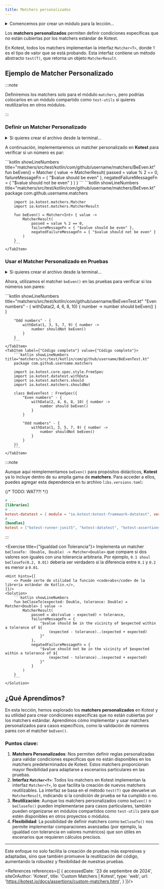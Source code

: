 ```yaml
---
title: Matchers personalizados
---
```


<ReadingTime/>
<GithubRepoLink user={"r8vnhill"} repo={"assertions-kt"}/>

<details>
    <summary>
        Comencemos por crear un módulo para la lección...
    </summary>

    <BoxedTabs groupId={"os"}>
        <TabItem value="Windows" label="Windows">
            ```powershell
            New-Item -Path 'matchers' -ItemType 'Directory' -Force
            '// Intentionally left blank' |
                Out-File -FilePath 'matchers\build.gradle.kts'
            ```
        </TabItem>
        <TabItem value="Windows (corto)" label="Windows (corto)">
            ```powershell
            md matchers
            '// Intentionally left blank' > 'matchers\build.gradle.kts'
            ```
        </TabItem>
        <TabItem value="Linux/Mac" label="Linux/Mac">
            ```bash
            mkdir matchers
            echo '// Intentionally left blank' > 'matchers/build.gradle.kts'
            ```
        </TabItem>
    </BoxedTabs>

    Recuerda agregar el nuevo módulo al archivo `settings.gradle.kts`.
</details>

Los **matchers personalizados** permiten definir condiciones específicas que no están cubiertas por los matchers estándar de Kotest.

En Kotest, todos los matchers implementan la interfaz `Matcher<T>`, donde `T` es el tipo de valor que se está probando. Esta interfaz contiene un método abstracto `test(T)`, que retorna un objeto `MatcherResult`.

## Ejemplo de Matcher Personalizado

:::note

Definiremos los matchers solo para el módulo `matchers`, pero podrías colocarlos en un módulo compartido como `test-utils` si quieres reutilizarlos en otros módulos.

:::

### Definir un Matcher Personalizado

<details>
    <summary>
        Si quieres crear el archivo desde la terminal...
    </summary>

    <BoxedTabs groupId={"os"}>
        <TabItem value="Windows" label="Windows">
            ```powershell
            $Group = 'com\github\username'
            ```
            
            ```powershell
            $MatchersDir = "matchers\src\test\kotlin\$Group\matchers"
            New-Item -Path "$MatchersDir\BeEven.kt" -ItemType 'File' -Force
            ```
        </TabItem>
        <TabItem value={"Windows (corto)"} label={"Windows (corto)"}>
            ```powershell
            $Group = 'com\github\username'
            ```
            
            ```powershell
            $MatchersDir = "matchers\src\test\kotlin\$Group\matchers"
            ni "$MatchersDir\BeEven.kt" -i 'f' -f
            ```
        </TabItem>
        <TabItem value="Linux/Mac" label="Linux/Mac">
            ```bash
            GROUP="com/github/username"
            ```
            
            ```powershell
            MATCHERS_DIR="matchers/src/test/kotlin/$GROUP/matchers"
            mkdir -p $MATCHERS_DIR
            touch "$MATCHERS_DIR/BeEven.kt"
            ```
        </TabItem>
    </BoxedTabs>
</details>

A continuación, implementaremos un matcher personalizado en **Kotest** para verificar si un número es par:

<BoxedTabs>
    <TabItem label={"Código esencial"} value={"Código esencial"}>
        ```kotlin showLineNumbers title="matchers/src/test/kotlin/com/github/username/matchers/BeEven.kt"
        fun beEven() = Matcher<Int> { value ->
            MatcherResult(
                passed = value % 2 == 0,
                failureMessageFn = { "$value should be even" },
                negatedFailureMessageFn = { "$value should not be even" }
            )
        }
        ```
    </TabItem>
    <TabItem label={"Código completo"} value={"Código completo"}>
        ```kotlin showLineNumbers title="matchers/src/test/kotlin/com/github/username/matchers/BeEven.kt"
        package com.github.username.matchers

        import io.kotest.matchers.Matcher
        import io.kotest.matchers.MatcherResult

        fun beEven() = Matcher<Int> { value ->
            MatcherResult(
                passed = value % 2 == 0,
                failureMessageFn = { "$value should be even" },
                negatedFailureMessageFn = { "$value should not be even" }
            )
        }
        ```
    </TabItem>
</BoxedTabs>

### Usar el Matcher Personalizado en Pruebas

<details>
    <summary>
        Si quieres crear el archivo desde la terminal...
    </summary>

    <BoxedTabs groupId={"os"}>
        <TabItem value="Windows" label="Windows">
            ```powershell
            New-Item -Path "$MatchersDir\BeEvenTest.kt" -ItemType 'File' -Force
            ```
        </TabItem>
        <TabItem value={"Windows (corto)"} label={"Windows (corto)"}>
            ```powershell
            ni "$MatchersDir\BeEvenTest.kt" -i 'File' -f
            ```
        </TabItem>
        <TabItem value="Linux/Mac" label="Linux/Mac">
            ```bash
            touch "$MATCHERS_DIR/BeEvenTest"
            ```
        </TabItem>
    </BoxedTabs>
</details>

Ahora, utilizamos el matcher `beEven()` en las pruebas para verificar si los números son pares:

<BoxedTabs>
    <TabItem label={"Código esencial"} value={"Código esencial"}>
        ```kotlin showLineNumbers title="matchers/src/test/kotlin/com/github/username/BeEvenTest.kt"
        "Even numbers" - {
            withData(2, 4, 6, 8, 10) { number ->
                number should beEven()
            }
        }

        "Odd numbers" - {
            withData(1, 3, 5, 7, 9) { number ->
                number shouldNot beEven()
            }
        }
        ```
    </TabItem>
    <TabItem label={"Código completo"} value={"Código completo"}>
        ```kotlin showLineNumbers title="matchers/src/test/kotlin/com/github/username/BeEvenTest.kt"
        package com.github.username.matchers

        import io.kotest.core.spec.style.FreeSpec
        import io.kotest.datatest.withData
        import io.kotest.matchers.should
        import io.kotest.matchers.shouldNot

        class BeEvenTest : FreeSpec({
            "Even numbers" - {
                withData(2, 4, 6, 8, 10) { number ->
                    number should beEven()
                }
            }

            "Odd numbers" - {
                withData(1, 3, 5, 7, 9) { number ->
                    number shouldNot beEven()
                }
            }
        })
        ```
    </TabItem>
</BoxedTabs>

:::note

Aunque aquí reimplementamos `beEven()` para propósitos didácticos, **Kotest** ya lo incluye dentro de su amplia gama de **matchers**. Para acceder a ellos, puedes agregar esta dependencia en tu archivo `libs.versions.toml`:

{/* TODO: WAT??! */}
```toml title="libs.versions.toml"
# ...
[libraries]
# ...
kotest-datatest = { module = "io.kotest:kotest-framework-datatest", version.ref = "kotest" }
# ...
[bundles]
kotest = ["kotest-runner-junit5", "kotest-datatest", "kotest-assertions-core"]
```

:::

<Exercise title={"Igualdad con Tolerancia"}>
    Implementa un matcher ``beCloseTo: (Double, Double) -> Matcher<Double>`` que compare si dos valores son iguales con una tolerancia arbitraria. Por ejemplo, ``0.1 shoul beCloseTo(0.2, 0.01)`` debería ser verdadero si la diferencia entre ``0.1`` y ``0.2`` es menor a ``0.01``.

    <Hint hints={[
        <> Puede serte de utilidad la función <code>abs</code> de la librería estándar de Kotlin.</>,
    ]}/>
    <Solution>
        ```kotlin showLineNumbers
        fun beCloseTo(expected: Double, tolerance: Double) = Matcher<Double> { value ->
            MatcherResult(
                passed = abs(value - expected) < tolerance,
                failureMessageFn = {
                    "$value should be in the vicinity of $expected within a tolerance of ${
                        (expected - tolerance)..(expected + expected)
                    }"
                },
                negatedFailureMessageFn = {
                    "$value should not be in the vicinity of $expected within a tolerance of ${
                        (expected - tolerance)..(expected + expected)
                    }"
                }
            )
        }
        ```
    </Solution>
</Exercise>

## ¿Qué Aprendimos?

En esta lección, hemos explorado los **matchers personalizados** en Kotest y su utilidad para crear condiciones específicas que no están cubiertas por los matchers estándar. Aprendimos cómo implementar y usar matchers personalizados para casos específicos, como la validación de números pares con el matcher `beEven()`.

### Puntos clave:

1. **Matchers Personalizados**: Nos permiten definir reglas personalizadas para validar condiciones específicas que no están disponibles en los matchers predeterminados de Kotest. Estos matchers proporcionan mayor flexibilidad para adaptarse a escenarios particulares en las pruebas.
2. **Interfaz `Matcher<T>`**: Todos los matchers en Kotest implementan la interfaz `Matcher<T>`, lo que facilita la creación de nuevos matchers reutilizables. La interfaz se basa en el método `test(T)` que devuelve un `MatcherResult`, indicando si la condición de prueba se ha cumplido o no.
3. **Reutilización**: Aunque los matchers personalizados como `beEven()` o `beCloseTo()` pueden implementarse para casos particulares, también pueden organizarse en módulos compartidos como `test-utils` para que estén disponibles en otros proyectos o módulos.
4. **Flexibilidad**: La posibilidad de definir matchers como `beCloseTo()` nos permite implementar comparaciones avanzadas (por ejemplo, la igualdad con tolerancia en valores numéricos) que son útiles en escenarios que requieren cálculos precisos.

---

Este enfoque no solo facilita la creación de pruebas más expresivas y adaptadas, sino que también promueve la reutilización del código, aumentando la robustez y flexibilidad de nuestras pruebas.

<div className="language-card-container">
    <AssertJCard link="/docs/testing/matchers/custom/assertj"/>
    <LanguageCard
        logoSrc="https://chaijs.com/img/chai-logo.png"
        language="JavaScript: Chai"
        link="/docs/testing/matchers/custom/chai"
    />
    <LanguageCard
        logoSrc="https://upload.wikimedia.org/wikipedia/en/2/22/Logo_jasmine.svg"
        language="JavaScript: Jasmine"
        link="/docs/testing/matchers/custom/jasmine"
    />
    <LanguageCard
        logoSrc="https://hamcrest.org/images/logo.jpg"
        language="JVM: Hamcrest"
        link="/docs/testing/matchers/custom/hamcrest"
    />
</div>

<References references={[
    {
        accessedDate: '23 de septiembre de 2024',
        siteOrAuthor: 'Kotest',
        title: 'Custom Matchers | Kotest',
        type: 'web',
        url: 'https://kotest.io/docs/assertions/custom-matchers.html',
    }
]}/>
